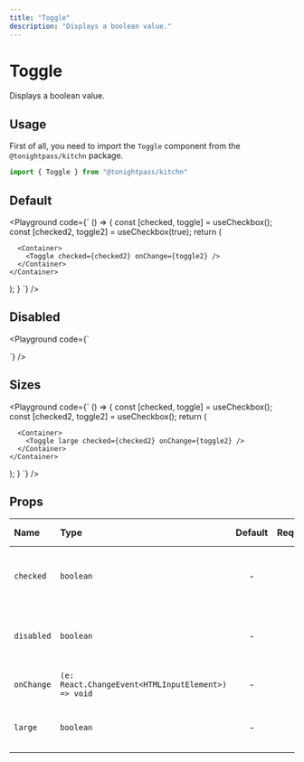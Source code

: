 ```yaml
---
title: "Toggle"
description: "Displays a boolean value."
---
```



# Toggle

Displays a boolean value.

## Usage

First of all, you need to import the `Toggle` component from the `@tonightpass/kitchn` package.

```js
import { Toggle } from "@tonightpass/kitchn"
```

## Default

<Playground
  code={`
  () => {
  const [checked, toggle] = useCheckbox();
  const [checked2, toggle2] = useCheckbox(true);
  return (
    <Container gap={10}>
      <Container>
        <Toggle checked={checked} onChange={toggle} />
      </Container>

      <Container>
        <Toggle checked={checked2} onChange={toggle2} />
      </Container>
    </Container>
  );
}
`}
/>

## Disabled

<Playground
  code={`
  <Container gap={10}>
  <Container>
    <Toggle disabled />
  </Container>

  <Container>
    <Toggle disabled checked />
  </Container>
</Container>
`}
/>

## Sizes

<Playground
  code={`
  () => {
  const [checked, toggle] = useCheckbox();
  const [checked2, toggle2] = useCheckbox();
  return (
    <Container row>
      <Container>
        <Toggle checked={checked} onChange={toggle} />
      </Container>

      <Container>
        <Toggle large checked={checked2} onChange={toggle2} />
      </Container>
    </Container>
  );
}
`}
/>

## Props

| Name | Type | Default | Required | Description | Accepted values |
| :--- | :--- | :-----: | :------: | :---------- | :-------------- |
| `checked` | `boolean` | - | - | The current state of the toggle (checked or not). | - |
| `disabled` | `boolean` | - | - | The current status of the toggle (disabled or not). | - |
| `onChange` | `(e: React.ChangeEvent<HTMLInputElement>) => void` | - | - | The change event handler. | - |
| `large` | `boolean` | - | - | The size of the toggle (large or not). | - |